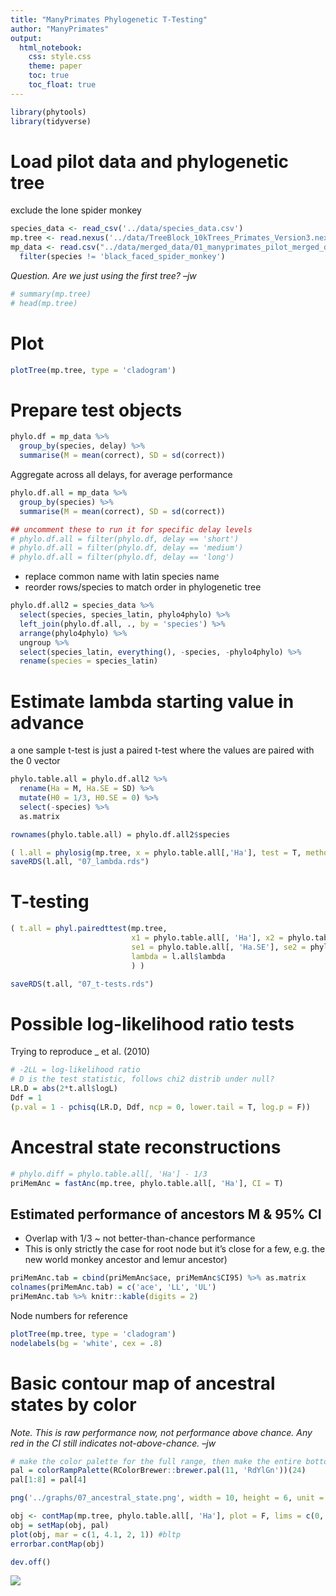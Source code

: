 ```yaml
---
title: "ManyPrimates Phylogenetic T-Testing"
author: "ManyPrimates"
output: 
  html_notebook:
    css: style.css
    theme: paper
    toc: true
    toc_float: true
---
```


```r
library(phytools)
library(tidyverse)
```

# Load pilot data and phylogenetic tree

exclude the lone spider monkey

```r
species_data <- read_csv('../data/species_data.csv')
mp.tree <- read.nexus('../data/TreeBlock_10kTrees_Primates_Version3.nex')[[1]]
mp_data <- read.csv("../data/merged_data/01_manyprimates_pilot_merged_data_v2.csv") %>%
  filter(species != 'black_faced_spider_monkey')
```

*Question. Are we just using the first tree? --jw*

```r
# summary(mp.tree)
# head(mp.tree)
```

# Plot

```r
plotTree(mp.tree, type = 'cladogram')
```

# Prepare test objects

<!-- Aggregate by delay: short, medium, long -->

```r
phylo.df = mp_data %>%
  group_by(species, delay) %>%
  summarise(M = mean(correct), SD = sd(correct))
```

Aggregate across all delays, for average performance

```r
phylo.df.all = mp_data %>%
  group_by(species) %>%
  summarise(M = mean(correct), SD = sd(correct))
```

```r
## uncomment these to run it for specific delay levels
# phylo.df.all = filter(phylo.df, delay == 'short')
# phylo.df.all = filter(phylo.df, delay == 'medium')
# phylo.df.all = filter(phylo.df, delay == 'long')
```

- replace common name with latin species name
- reorder rows/species to match order in phylogenetic tree

```r
phylo.df.all2 = species_data %>% 
  select(species, species_latin, phylo4phylo) %>%
  left_join(phylo.df.all, ., by = 'species') %>%
  arrange(phylo4phylo) %>%
  ungroup %>%
  select(species_latin, everything(), -species, -phylo4phylo) %>%
  rename(species = species_latin)
```

# Estimate lambda starting value in advance

a one sample t-test is just a paired t-test where the values are paired with the 0 vector

```r
phylo.table.all = phylo.df.all2 %>%
  rename(Ha = M, Ha.SE = SD) %>%
  mutate(H0 = 1/3, H0.SE = 0) %>%
  select(-species) %>%
  as.matrix

rownames(phylo.table.all) = phylo.df.all2$species
```

```r
( l.all = phylosig(mp.tree, x = phylo.table.all[,'Ha'], test = T, method = 'lambda') )
saveRDS(l.all, "07_lambda.rds")
```

# T-testing

```r
( t.all = phyl.pairedttest(mp.tree,
                           x1 = phylo.table.all[, 'Ha'], x2 = phylo.table.all[, 'H0'],
                           se1 = phylo.table.all[, 'Ha.SE'], se2 = phylo.table.all[, 'H0.SE'],
                           lambda = l.all$lambda
                           ) )

saveRDS(t.all, "07_t-tests.rds")
```

# Possible log-likelihood ratio tests

Trying to reproduce _ et al. (2010)

```r
# -2LL = log-likelihood ratio
# D is the test statistic, follows chi2 distrib under null?
LR.D = abs(2*t.all$logL)
Ddf = 1
(p.val = 1 - pchisq(LR.D, Ddf, ncp = 0, lower.tail = T, log.p = F))
```

# Ancestral state reconstructions

```r
# phylo.diff = phylo.table.all[, 'Ha'] - 1/3
priMemAnc = fastAnc(mp.tree, phylo.table.all[, 'Ha'], CI = T)
```

## Estimated performance of ancestors M & 95% CI

- Overlap with 1/3 ~ not better-than-chance performance
- This is only strictly the case for root node but it's close for a few, e.g. the new world monkey ancestor and lemur ancestor)

```r
priMemAnc.tab = cbind(priMemAnc$ace, priMemAnc$CI95) %>% as.matrix
colnames(priMemAnc.tab) = c('ace', 'LL', 'UL')
priMemAnc.tab %>% knitr::kable(digits = 2)
```

Node numbers for reference

```r
plotTree(mp.tree, type = 'cladogram')
nodelabels(bg = 'white', cex = .8)
```

# Basic contour map of ancestral states by color

*Note. This is raw performance now, not performance above chance. Any red in the CI still indicates not-above-chance. --jw*

```r
# make the color palette for the full range, then make the entire bottom 1/3 a uniform red
pal = colorRampPalette(RColorBrewer::brewer.pal(11, 'RdYlGn'))(24)
pal[1:8] = pal[4]
```

```r
png('../graphs/07_ancestral_state.png', width = 10, height = 6, unit = 'in', res = 300)

obj <- contMap(mp.tree, phylo.table.all[, 'Ha'], plot = F, lims = c(0, 1), sig = 2)
obj = setMap(obj, pal)
plot(obj, mar = c(1, 4.1, 2, 1)) #bltp
errorbar.contMap(obj)

dev.off()
```

![](../graphs/07_ancestral_state.png)
